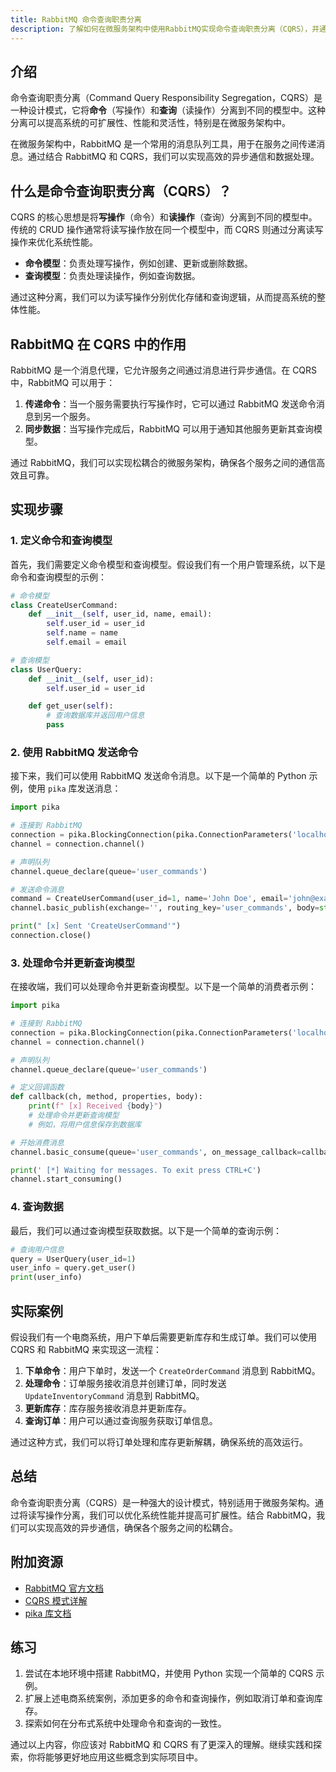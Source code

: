 ```yaml
---
title: RabbitMQ 命令查询职责分离
description: 了解如何在微服务架构中使用RabbitMQ实现命令查询职责分离（CQRS），并通过实际案例和代码示例掌握其核心概念。
---
```


## 介绍

命令查询职责分离（Command Query Responsibility Segregation，CQRS）是一种设计模式，它将**命令**（写操作）和**查询**（读操作）分离到不同的模型中。这种分离可以提高系统的可扩展性、性能和灵活性，特别是在微服务架构中。

在微服务架构中，RabbitMQ 是一个常用的消息队列工具，用于在服务之间传递消息。通过结合 RabbitMQ 和 CQRS，我们可以实现高效的异步通信和数据处理。

## 什么是命令查询职责分离（CQRS）？

CQRS 的核心思想是将**写操作**（命令）和**读操作**（查询）分离到不同的模型中。传统的 CRUD 操作通常将读写操作放在同一个模型中，而 CQRS 则通过分离读写操作来优化系统性能。

- **命令模型**：负责处理写操作，例如创建、更新或删除数据。
- **查询模型**：负责处理读操作，例如查询数据。

通过这种分离，我们可以为读写操作分别优化存储和查询逻辑，从而提高系统的整体性能。

## RabbitMQ 在 CQRS 中的作用

RabbitMQ 是一个消息代理，它允许服务之间通过消息进行异步通信。在 CQRS 中，RabbitMQ 可以用于：

1. **传递命令**：当一个服务需要执行写操作时，它可以通过 RabbitMQ 发送命令消息到另一个服务。
2. **同步数据**：当写操作完成后，RabbitMQ 可以用于通知其他服务更新其查询模型。

通过 RabbitMQ，我们可以实现松耦合的微服务架构，确保各个服务之间的通信高效且可靠。

## 实现步骤

### 1. 定义命令和查询模型

首先，我们需要定义命令模型和查询模型。假设我们有一个用户管理系统，以下是命令和查询模型的示例：

```python
# 命令模型
class CreateUserCommand:
    def __init__(self, user_id, name, email):
        self.user_id = user_id
        self.name = name
        self.email = email

# 查询模型
class UserQuery:
    def __init__(self, user_id):
        self.user_id = user_id

    def get_user(self):
        # 查询数据库并返回用户信息
        pass
```

### 2. 使用 RabbitMQ 发送命令

接下来，我们可以使用 RabbitMQ 发送命令消息。以下是一个简单的 Python 示例，使用 `pika` 库发送消息：

```python
import pika

# 连接到 RabbitMQ
connection = pika.BlockingConnection(pika.ConnectionParameters('localhost'))
channel = connection.channel()

# 声明队列
channel.queue_declare(queue='user_commands')

# 发送命令消息
command = CreateUserCommand(user_id=1, name='John Doe', email='john@example.com')
channel.basic_publish(exchange='', routing_key='user_commands', body=str(command))

print(" [x] Sent 'CreateUserCommand'")
connection.close()
```

### 3. 处理命令并更新查询模型

在接收端，我们可以处理命令并更新查询模型。以下是一个简单的消费者示例：

```python
import pika

# 连接到 RabbitMQ
connection = pika.BlockingConnection(pika.ConnectionParameters('localhost'))
channel = connection.channel()

# 声明队列
channel.queue_declare(queue='user_commands')

# 定义回调函数
def callback(ch, method, properties, body):
    print(f" [x] Received {body}")
    # 处理命令并更新查询模型
    # 例如，将用户信息保存到数据库

# 开始消费消息
channel.basic_consume(queue='user_commands', on_message_callback=callback, auto_ack=True)

print(' [*] Waiting for messages. To exit press CTRL+C')
channel.start_consuming()
```

### 4. 查询数据

最后，我们可以通过查询模型获取数据。以下是一个简单的查询示例：

```python
# 查询用户信息
query = UserQuery(user_id=1)
user_info = query.get_user()
print(user_info)
```

## 实际案例

假设我们有一个电商系统，用户下单后需要更新库存和生成订单。我们可以使用 CQRS 和 RabbitMQ 来实现这一流程：

1. **下单命令**：用户下单时，发送一个 `CreateOrderCommand` 消息到 RabbitMQ。
2. **处理命令**：订单服务接收消息并创建订单，同时发送 `UpdateInventoryCommand` 消息到 RabbitMQ。
3. **更新库存**：库存服务接收消息并更新库存。
4. **查询订单**：用户可以通过查询服务获取订单信息。

通过这种方式，我们可以将订单处理和库存更新解耦，确保系统的高效运行。

## 总结

命令查询职责分离（CQRS）是一种强大的设计模式，特别适用于微服务架构。通过将读写操作分离，我们可以优化系统性能并提高可扩展性。结合 RabbitMQ，我们可以实现高效的异步通信，确保各个服务之间的松耦合。

## 附加资源

- [RabbitMQ 官方文档](https://www.rabbitmq.com/documentation.html)
- [CQRS 模式详解](https://docs.microsoft.com/en-us/azure/architecture/patterns/cqrs)
- [pika 库文档](https://pika.readthedocs.io/en/stable/)

## 练习

1. 尝试在本地环境中搭建 RabbitMQ，并使用 Python 实现一个简单的 CQRS 示例。
2. 扩展上述电商系统案例，添加更多的命令和查询操作，例如取消订单和查询库存。
3. 探索如何在分布式系统中处理命令和查询的一致性。

通过以上内容，你应该对 RabbitMQ 和 CQRS 有了更深入的理解。继续实践和探索，你将能够更好地应用这些概念到实际项目中。